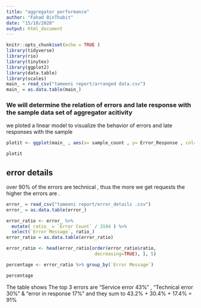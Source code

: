 ```yaml
---
title: "aggregator performance"
author: "Fahad BinThabit"
date: "15/10/2020"
output: html_document
---
```


```r
knitr::opts_chunk$set(echo = TRUE )
library(tidyverse)
library(rio)
library(tinytex)
library(ggplot2)
library(data.table)
library(scales)
main_ = read_csv("tameeni report/arranged data.csv")
main_ = as.data.table(main_)  

```

### We will determine the relation of errors and late response with the sample data set of aggregator acitivity 

we ploted a linear model to visualize the behavior of errors and late responses with the sample  

```r


plotit <- ggplot(main_ , aes(x= sample_count , y= Error_Response , col= late_success )) + geom_point() + geom_smooth(method = "lm") 

plotit

```

## error details 

over 90% of the errors are technical , thus the more we get requests the higher the errors are . 

```r
error_ = read_csv("tameeni report/error_details .csv")
error_ = as.data.table(error_)

error_ratio <- error_ %>% 
  mutate( ratio_ = `Error Count` / 3194 ) %>%
  select(`Error Message`, ratio_)
error_ratio = as.data.table(error_ratio)

error_ratio <- head(error_ratio[order(error_ratio$ratio,
                                 decreasing=TRUE), ], 5) 

percentage <- error_ratio %>% group_by(`Error Message`) 

percentage
```

The table shows 
The top 3 errors are "Service error 43%" , "Technical error 30%" & "error in response 17%" and they sum to 
43.2% + 30.4% + 17.4% = 91%




